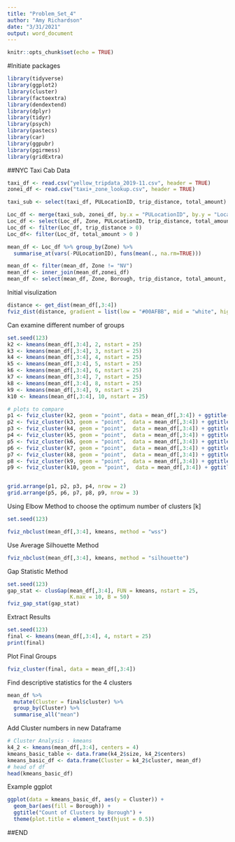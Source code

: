 ```yaml
---
title: "Problem_Set_4"
author: "Amy Richardson"
date: "3/31/2021"
output: word_document
---
```


```r
knitr::opts_chunk$set(echo = TRUE)
```

#Initiate packages
```r
library(tidyverse)
library(ggplot2)
library(cluster)
library(factoextra)
library(dendextend)
library(dplyr)
library(tidyr)
library(psych)
library(pastecs)
library(car)
library(ggpubr)
library(pgirmess)
library(gridExtra)
```

##NYC Taxi Cab Data
```r
taxi_df <- read.csv("yellow_tripdata_2019-11.csv", header = TRUE)
zonei_df <- read.csv("taxi+_zone_lookup.csv", header = TRUE)

taxi_sub <- select(taxi_df, PULocationID, trip_distance, total_amount)

Loc_df <- merge(taxi_sub, zonei_df, by.x = "PULocationID", by.y = "LocationID")
Loc_df <- select(Loc_df, Zone, PULocationID, trip_distance, total_amount)
Loc_df <- filter(Loc_df, trip_distance > 0)
Loc_df<- filter(Loc_df, total_amount > 0 )

mean_df <- Loc_df %>% group_by(Zone) %>%
  summarise_at(vars(-PULocationID), funs(mean(., na.rm=TRUE)))

mean_df <- filter(mean_df, Zone != "NV")
mean_df <- inner_join(mean_df,zonei_df)
mean_df <- select(mean_df, Zone, Borough, trip_distance, total_amount, )

```

Initial visulization
```r
distance <- get_dist(mean_df[,3:4])
fviz_dist(distance, gradient = list(low = "#00AFBB", mid = "white", high = "#FC4E07"))
```


Can examine different number of groups
```r
set.seed(123)
k2 <- kmeans(mean_df[,3:4], 2, nstart = 25)
k3 <- kmeans(mean_df[,3:4], 3, nstart = 25)
k4 <- kmeans(mean_df[,3:4], 4, nstart = 25)
k5 <- kmeans(mean_df[,3:4], 5, nstart = 25)
k6 <- kmeans(mean_df[,3:4], 6, nstart = 25)
k7 <- kmeans(mean_df[,3:4], 7, nstart = 25)
k8 <- kmeans(mean_df[,3:4], 8, nstart = 25)
k9 <- kmeans(mean_df[,3:4], 9, nstart = 25)
k10 <- kmeans(mean_df[,3:4], 10, nstart = 25)

# plots to compare
p1 <- fviz_cluster(k2, geom = "point", data = mean_df[,3:4]) + ggtitle("k = 2")
p2 <- fviz_cluster(k3, geom = "point",  data = mean_df[,3:4]) + ggtitle("k = 3")
p3 <- fviz_cluster(k4, geom = "point",  data = mean_df[,3:4]) + ggtitle("k = 4")
p4 <- fviz_cluster(k5, geom = "point",  data = mean_df[,3:4]) + ggtitle("k = 5")
p5 <- fviz_cluster(k6, geom = "point",  data = mean_df[,3:4]) + ggtitle("k = 6")
p6 <- fviz_cluster(k7, geom = "point",  data = mean_df[,3:4]) + ggtitle("k = 7")
p7 <- fviz_cluster(k8, geom = "point",  data = mean_df[,3:4]) + ggtitle("k = 8")
p8 <- fviz_cluster(k9, geom = "point",  data = mean_df[,3:4]) + ggtitle("k = 9")
p9 <- fviz_cluster(k10, geom = "point",  data = mean_df[,3:4]) + ggtitle("k = 10")


grid.arrange(p1, p2, p3, p4, nrow = 2)
grid.arrange(p5, p6, p7, p8, p9, nrow = 3)

```


Using Elbow Method to choose the optimum number of clusters [k]
```r
set.seed(123)

fviz_nbclust(mean_df[,3:4], kmeans, method = "wss")
```

Use Average Silhouette Method 
```r
fviz_nbclust(mean_df[,3:4], kmeans, method = "silhouette")
```


Gap Statistic Method
```r
set.seed(123)
gap_stat <- clusGap(mean_df[,3:4], FUN = kmeans, nstart = 25,
                    K.max = 10, B = 50)
fviz_gap_stat(gap_stat)
```


Extract Results
```r
set.seed(123)
final <- kmeans(mean_df[,3:4], 4, nstart = 25)
print(final)

```


Plot Final Groups
```r
fviz_cluster(final, data = mean_df[,3:4])
```

Find descriptive statistics for the 4 clusters
```r
mean_df %>%
  mutate(Cluster = final$cluster) %>%
  group_by(Cluster) %>%
  summarise_all("mean")
```


Add Cluster numbers in new Dataframe
```r
# Cluster Analysis - kmeans
k4_2 <- kmeans(mean_df[,3:4], centers = 4)
kmeans_basic_table <- data.frame(k4_2$size, k4_2$centers)
kmeans_basic_df <- data.frame(Cluster = k4_2$cluster, mean_df)
# head of df
head(kmeans_basic_df)
```


Example ggplot
```r
ggplot(data = kmeans_basic_df, aes(y = Cluster)) +
  geom_bar(aes(fill = Borough)) +
  ggtitle("Count of Clusters by Borough") +
  theme(plot.title = element_text(hjust = 0.5))
```






##END








